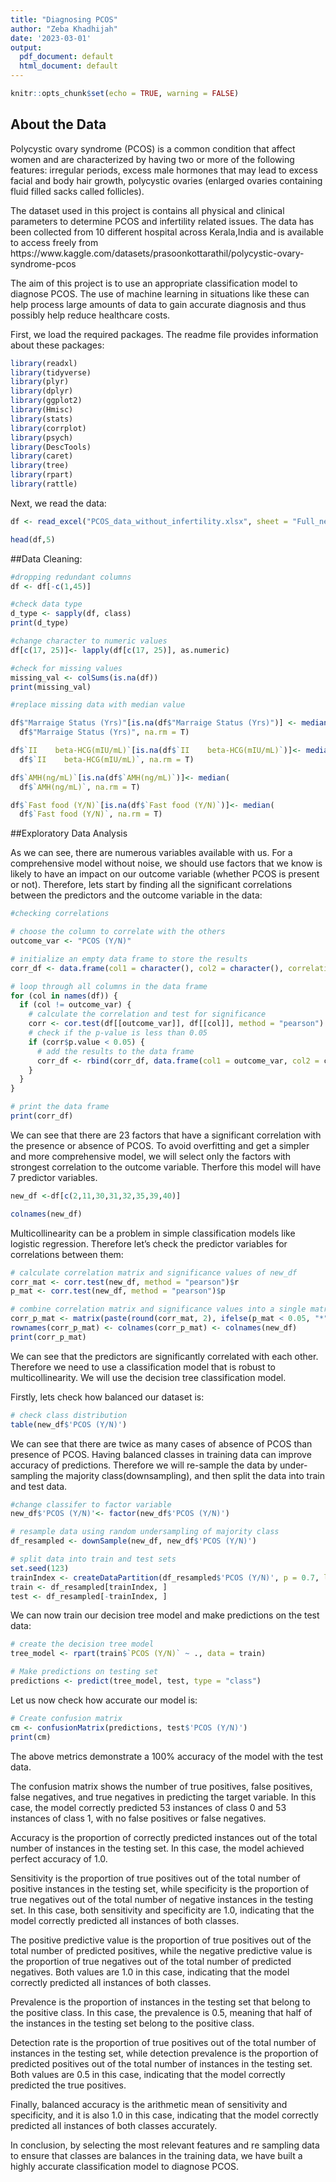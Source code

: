 ---
title: "Diagnosing PCOS"
author: "Zeba Khadhijah"
date: '2023-03-01'
output:
  pdf_document: default
  html_document: default
---

```{r setup, include=FALSE}
knitr::opts_chunk$set(echo = TRUE, warning = FALSE)
```

## About the Data

Polycystic ovary syndrome (PCOS) is a common condition that affect women and are characterized by having two or more of the following features: irregular periods, excess male hormones that may lead to excess facial and body hair growth, polycystic ovaries (enlarged ovaries containing fluid filled sacks called follicles). 

The dataset used in this project is contains all physical and clinical parameters to determine PCOS and infertility related issues. The data has been collected from 10 different hospital across Kerala,India and is available to access freely from https://www.kaggle.com/datasets/prasoonkottarathil/polycystic-ovary-syndrome-pcos

The aim of this project is to use an appropriate classification model to diagnose PCOS. The use of machine learning in situations like these can help process large amounts of data to gain accurate diagnosis and thus possibly help reduce healthcare costs.


First, we load the required packages. The readme file provides information about these packages:
```{r}
library(readxl)
library(tidyverse)
library(plyr)
library(dplyr)
library(ggplot2)
library(Hmisc)
library(stats)
library(corrplot)
library(psych)
library(DescTools)
library(caret)
library(tree)
library(rpart)
library(rattle)
```

Next, we read the data:
```{r}
df <- read_excel("PCOS_data_without_infertility.xlsx", sheet = "Full_new")

head(df,5)
```

##Data Cleaning:
```{r}
#dropping redundant columns
df <- df[-c(1,45)]

#check data type
d_type <- sapply(df, class)
print(d_type)

```
```{r}
#change character to numeric values
df[c(17, 25)]<- lapply(df[c(17, 25)], as.numeric)

#check for missing values
missing_val <- colSums(is.na(df))
print(missing_val)

```
```{r}
#replace missing data with median value

df$"Marraige Status (Yrs)"[is.na(df$"Marraige Status (Yrs)")] <- median(
  df$"Marraige Status (Yrs)", na.rm = T)

df$`II    beta-HCG(mIU/mL)`[is.na(df$`II    beta-HCG(mIU/mL)`)]<- median(
  df$`II    beta-HCG(mIU/mL)`, na.rm = T)

df$`AMH(ng/mL)`[is.na(df$`AMH(ng/mL)`)]<- median(
  df$`AMH(ng/mL)`, na.rm = T)

df$`Fast food (Y/N)`[is.na(df$`Fast food (Y/N)`)]<- median(
  df$`Fast food (Y/N)`, na.rm = T)
```

##Exploratory Data Analysis

As we can see, there are numerous variables available with us. For a comprehensive model without noise, we should use factors that we know is likely to have an impact on our outcome variable (whether PCOS is present or not). Therefore, lets start by finding all the significant correlations between the predictors and the outcome variable in the data: 

```{r}
#checking correlations

# choose the column to correlate with the others
outcome_var <- "PCOS (Y/N)"

# initialize an empty data frame to store the results
corr_df <- data.frame(col1 = character(), col2 = character(), correlation = numeric(), p_value = numeric(), stringsAsFactors = FALSE)

# loop through all columns in the data frame
for (col in names(df)) {
  if (col != outcome_var) {
    # calculate the correlation and test for significance
    corr <- cor.test(df[[outcome_var]], df[[col]], method = "pearson")
    # check if the p-value is less than 0.05
    if (corr$p.value < 0.05) {
      # add the results to the data frame
      corr_df <- rbind(corr_df, data.frame(col1 = outcome_var, col2 = col, correlation = corr$estimate, p_value = corr$p.value, stringsAsFactors = FALSE))
    }
  }
}

# print the data frame
print(corr_df)
```
We can see that there are 23 factors that have a significant correlation with the presence or absence of PCOS. To avoid overfitting and get a simpler and more comprehensive model, we will select only the factors with strongest correlation to the outcome variable. Therfore this model will have 7 predictor variables.
```{r}
new_df <-df[c(2,11,30,31,32,35,39,40)]

colnames(new_df)
```
Multicollinearity can be a problem in simple classification models like logistic regression. Therefore let's check the predictor variables for correlations between them:
```{r}
# calculate correlation matrix and significance values of new_df
corr_mat <- corr.test(new_df, method = "pearson")$r
p_mat <- corr.test(new_df, method = "pearson")$p

# combine correlation matrix and significance values into a single matrix
corr_p_mat <- matrix(paste(round(corr_mat, 2), ifelse(p_mat < 0.05, "*", " "), sep = ""), ncol = ncol(new_df))
rownames(corr_p_mat) <- colnames(corr_p_mat) <- colnames(new_df)
print(corr_p_mat)
```
We can see that the predictors are significantly correlated with each other. Therefore we need to use a classification model that is robust to multicollinearity. We will use the decision tree classification model.

Firstly, lets check how balanced our dataset is:
```{r}
# check class distribution
table(new_df$'PCOS (Y/N)')
```
We can see that there are twice as many cases of absence of PCOS than presence of PCOS. Having balanced classes in training data can improve accuracy of predictions. Therefore we will re-sample the data by under-sampling the majority class(downsampling), and then split the data into train and test data.
```{r}
#change classifer to factor variable
new_df$'PCOS (Y/N)'<- factor(new_df$'PCOS (Y/N)')

# resample data using random undersampling of majority class
df_resampled <- downSample(new_df, new_df$'PCOS (Y/N)')

# split data into train and test sets
set.seed(123)
trainIndex <- createDataPartition(df_resampled$'PCOS (Y/N)', p = 0.7, list = FALSE)
train <- df_resampled[trainIndex, ]
test <- df_resampled[-trainIndex, ]

```

We can now train our decision tree model and make predictions on the test data:
```{r}
# create the decision tree model
tree_model <- rpart(train$`PCOS (Y/N)` ~ ., data = train)

# Make predictions on testing set
predictions <- predict(tree_model, test, type = "class")
```

Let us now check how accurate our model is:
```{r}
# Create confusion matrix
cm <- confusionMatrix(predictions, test$'PCOS (Y/N)')
print(cm)
```
The above metrics demonstrate a 100% accuracy of the model with the test data.

The confusion matrix shows the number of true positives, false positives, false negatives, and true negatives in predicting the target variable. In this case, the model correctly predicted 53 instances of class 0 and 53 instances of class 1, with no false positives or false negatives.

Accuracy is the proportion of correctly predicted instances out of the total number of instances in the testing set. In this case, the model achieved perfect accuracy of 1.0.

Sensitivity is the proportion of true positives out of the total number of positive instances in the testing set, while specificity is the proportion of true negatives out of the total number of negative instances in the testing set. In this case, both sensitivity and specificity are 1.0, indicating that the model correctly predicted all instances of both classes.

The positive predictive value is the proportion of true positives out of the total number of predicted positives, while the negative predictive value is the proportion of true negatives out of the total number of predicted negatives. Both values are 1.0 in this case, indicating that the model correctly predicted all instances of both classes.

Prevalence is the proportion of instances in the testing set that belong to the positive class. In this case, the prevalence is 0.5, meaning that half of the instances in the testing set belong to the positive class.

Detection rate is the proportion of true positives out of the total number of instances in the testing set, while detection prevalence is the proportion of predicted positives out of the total number of instances in the testing set. Both values are 0.5 in this case, indicating that the model correctly predicted the true positives.

Finally, balanced accuracy is the arithmetic mean of sensitivity and specificity, and it is also 1.0 in this case, indicating that the model correctly predicted all instances of both classes accurately.

In conclusion, by selecting the most relevant features and re sampling data to ensure that classes are balances in the training data, we have built a highly accurate classification model to diagnose PCOS.